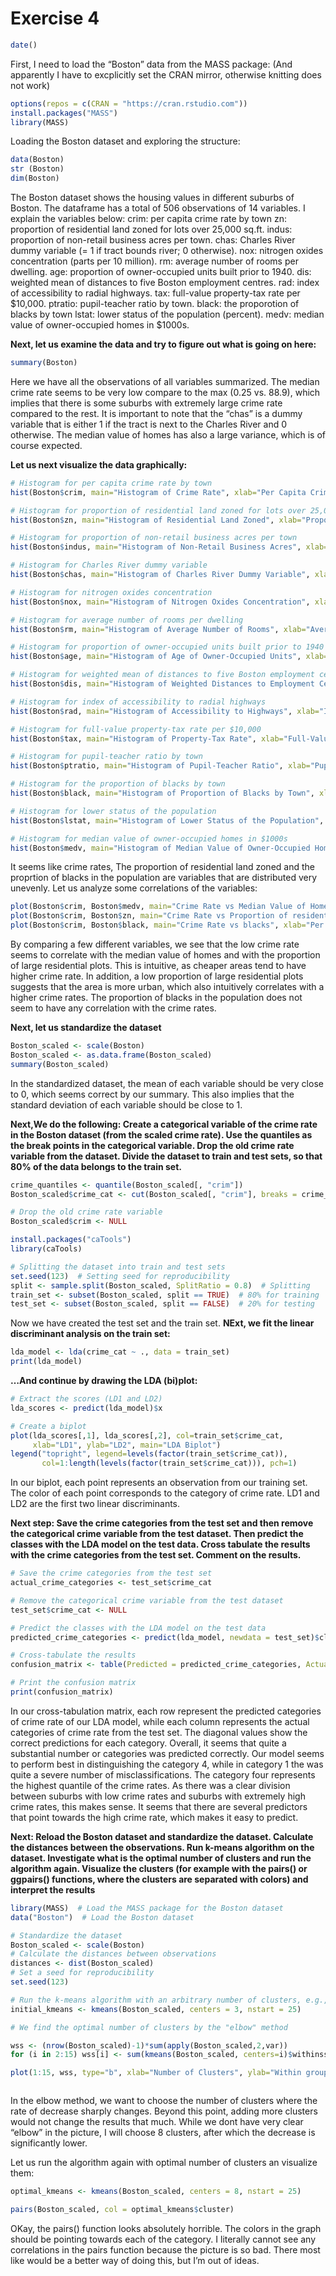 # Exercise 4
```r
date()
```

First, I need to load the "Boston" data from the MASS package: (And apparently I have to excplicitly set the CRAN mirror, otherwise knitting does not work)
```r
options(repos = c(CRAN = "https://cran.rstudio.com"))
install.packages("MASS")  
library(MASS) 
```


Loading the Boston dataset and exploring the structure:
```r
data(Boston)
str (Boston)
dim(Boston)
```
The Boston dataset shows the housing values in different suburbs of Boston. The dataframe has a total of 506 observations of 14 variables. I explain the variables below:
crim: per capita crime rate by town
zn: proportion of residential land zoned for lots over 25,000 sq.ft.
indus: proportion of non-retail business acres per town.
chas: Charles River dummy variable (= 1 if tract bounds river; 0 otherwise).
nox: nitrogen oxides concentration (parts per 10 million).
rm: average number of rooms per dwelling.
age: proportion of owner-occupied units built prior to 1940.
dis: weighted mean of distances to five Boston employment centres.
rad: index of accessibility to radial highways.
tax: full-value property-tax rate per $10,000.
ptratio: pupil-teacher ratio by town.
black: the proporotion of blacks by town
lstat: lower status of the population (percent).
medv: median value of owner-occupied homes in $1000s.

**Next, let us examine the data and try to figure out what is going on here:**
```r
summary(Boston)
```

Here we have all the observations of all variables summarized. The median crime rate seems to be very low compare to the max (0.25 vs. 88.9), which implies that there is some suburbs with extremely large crime rate compared to the rest. It is important to note that the "chas" is a dummy variable that is either 1 if the tract is next to the Charles River and 0 otherwise. The median value of homes has also a large variance, which is of course expected. 

**Let us next visualize the data graphically:**
```r
# Histogram for per capita crime rate by town
hist(Boston$crim, main="Histogram of Crime Rate", xlab="Per Capita Crime Rate by Town")

# Histogram for proportion of residential land zoned for lots over 25,000 sq.ft.
hist(Boston$zn, main="Histogram of Residential Land Zoned", xlab="Proportion of Residential Land Zoned for Lots Over 25,000 sq.ft.")

# Histogram for proportion of non-retail business acres per town
hist(Boston$indus, main="Histogram of Non-Retail Business Acres", xlab="Proportion of Non-Retail Business Acres per Town")

# Histogram for Charles River dummy variable
hist(Boston$chas, main="Histogram of Charles River Dummy Variable", xlab="Charles River Dummy Variable (1 if Tract Bounds River, 0 Otherwise)")

# Histogram for nitrogen oxides concentration
hist(Boston$nox, main="Histogram of Nitrogen Oxides Concentration", xlab="Nitrogen Oxides Concentration (parts per 10 million)")

# Histogram for average number of rooms per dwelling
hist(Boston$rm, main="Histogram of Average Number of Rooms", xlab="Average Number of Rooms per Dwelling")

# Histogram for proportion of owner-occupied units built prior to 1940
hist(Boston$age, main="Histogram of Age of Owner-Occupied Units", xlab="Proportion of Owner-Occupied Units Built Prior to 1940")

# Histogram for weighted mean of distances to five Boston employment centres
hist(Boston$dis, main="Histogram of Weighted Distances to Employment Centres", xlab="Weighted Mean of Distances to Five Boston Employment Centres")

# Histogram for index of accessibility to radial highways
hist(Boston$rad, main="Histogram of Accessibility to Highways", xlab="Index of Accessibility to Radial Highways")

# Histogram for full-value property-tax rate per $10,000
hist(Boston$tax, main="Histogram of Property-Tax Rate", xlab="Full-Value Property-Tax Rate per $10,000")

# Histogram for pupil-teacher ratio by town
hist(Boston$ptratio, main="Histogram of Pupil-Teacher Ratio", xlab="Pupil-Teacher Ratio by Town")

# Histogram for the proportion of blacks by town
hist(Boston$black, main="Histogram of Proportion of Blacks by Town", xlab="Proportion of Blacks by Town")

# Histogram for lower status of the population
hist(Boston$lstat, main="Histogram of Lower Status of the Population", xlab="Lower Status of the Population (percent)")

# Histogram for median value of owner-occupied homes in $1000s
hist(Boston$medv, main="Histogram of Median Value of Owner-Occupied Homes", xlab="Median Value of Owner-Occupied Homes in $1000s")

```

It seems like crime rates, The proportion of residential land zoned and the proprtion of blacks in the population are variables that are distributed very unevenly. Let us analyze some correlations of the variables:

```r
plot(Boston$crim, Boston$medv, main="Crime Rate vs Median Value of Homes", xlab="Per Capita Crime Rate by Town", ylab="Median Value of Owner-Occupied Homes in $1000s")
plot(Boston$crim, Boston$zn, main="Crime Rate vs Proportion of residential land zoned for lots over 25,000 sq.ft.", xlab="Per Capita Crime Rate by Town", ylab="Proportion of residential land")
plot(Boston$crim, Boston$black, main="Crime Rate vs blacks", xlab="Per Capita Crime Rate by Town", ylab="blacks")


```

By comparing a few different variables, we see that the low crime rate seems to correlate with the median value of homes and with the proportion of large residential plots. This is intuitive, as cheaper areas tend to have higher crime rate. In addition, a low proportion of large residential plots suggests that the area is more urban, which also intuitively correlates with a higher crime rates. The proportion of blacks in the population does not seem to have any correlation with the crime rates.

**Next, let us standardize the dataset**
```r
Boston_scaled <- scale(Boston)
Boston_scaled <- as.data.frame(Boston_scaled)
summary(Boston_scaled)
```

In the standardized dataset, the mean of each variable should be very close to 0, which seems correct by our summary. This also implies that the standard deviation of each variable should be close to 1.

**Next,We do the following:  Create a categorical variable of the crime rate in the Boston dataset (from the scaled crime rate). Use the quantiles as the break points in the categorical variable. Drop the old crime rate variable from the dataset. Divide the dataset to train and test sets, so that 80% of the data belongs to the train set.**

```r
crime_quantiles <- quantile(Boston_scaled[, "crim"])
Boston_scaled$crime_cat <- cut(Boston_scaled[, "crim"], breaks = crime_quantiles, include.lowest = TRUE, labels = FALSE)

# Drop the old crime rate variable
Boston_scaled$crim <- NULL

install.packages("caTools")
library(caTools)

# Splitting the dataset into train and test sets
set.seed(123)  # Setting seed for reproducibility
split <- sample.split(Boston_scaled, SplitRatio = 0.8)  # Splitting
train_set <- subset(Boston_scaled, split == TRUE)  # 80% for training
test_set <- subset(Boston_scaled, split == FALSE)  # 20% for testing
```

Now we have created the test set and the train set. 
**NExt, we fit the linear discriminant analysis on the train set:**
```r
lda_model <- lda(crime_cat ~ ., data = train_set)
print(lda_model)

```

**...And continue by drawing the LDA (bi)plot:**
```r
# Extract the scores (LD1 and LD2)
lda_scores <- predict(lda_model)$x

# Create a biplot
plot(lda_scores[,1], lda_scores[,2], col=train_set$crime_cat, 
     xlab="LD1", ylab="LD2", main="LDA Biplot")
legend("topright", legend=levels(factor(train_set$crime_cat)), 
       col=1:length(levels(factor(train_set$crime_cat))), pch=1)

```
In our biplot, each point represents an observation from our training set. The color of each point corresponds to the category of crime rate.
LD1 and LD2 are the first two linear discriminants.

**Next step: Save the crime categories from the test set and then remove the categorical crime variable from the test dataset. Then predict the classes with the LDA model on the test data. Cross tabulate the results with the crime categories from the test set. Comment on the results.**

```r
# Save the crime categories from the test set
actual_crime_categories <- test_set$crime_cat

# Remove the categorical crime variable from the test dataset
test_set$crime_cat <- NULL

# Predict the classes with the LDA model on the test data
predicted_crime_categories <- predict(lda_model, newdata = test_set)$class

# Cross-tabulate the results
confusion_matrix <- table(Predicted = predicted_crime_categories, Actual = actual_crime_categories)

# Print the confusion matrix
print(confusion_matrix)
```

In our cross-tabulation matrix, each row represent the predicted categories of crime rate of our LDA model, while each column represents the actual categories of crime rate from the test set. The diagonal values show the correct predictions for each category. 
Overall, it seems that quite a substantial number or categories was predicted correctly. Our model seems to perform best in distinguishing the category 4, while in category 1 the was quite a severe number of misclassifications. The category four represents the highest quantile of the crime rates. As there was a clear division between suburbs with low crime rates and suburbs with extremely high crime rates, this makes sense. It seems that there are several predictors that point towards the high crime rate, which makes it easy to predict.

**Next: Reload the Boston dataset and standardize the dataset. Calculate the distances between the observations. Run k-means algorithm on the dataset. Investigate what is the optimal number of clusters and run the algorithm again. Visualize the clusters (for example with the pairs() or ggpairs() functions, where the clusters are separated with colors) and interpret the results**

```r
library(MASS)  # Load the MASS package for the Boston dataset
data("Boston")  # Load the Boston dataset

# Standardize the dataset
Boston_scaled <- scale(Boston)
# Calculate the distances between observations
distances <- dist(Boston_scaled)
# Set a seed for reproducibility
set.seed(123)

# Run the k-means algorithm with an arbitrary number of clusters, e.g., 3
initial_kmeans <- kmeans(Boston_scaled, centers = 3, nstart = 25)

# We find the optimal number of clusters by the "elbow" method

wss <- (nrow(Boston_scaled)-1)*sum(apply(Boston_scaled,2,var))
for (i in 2:15) wss[i] <- sum(kmeans(Boston_scaled, centers=i)$withinss)

plot(1:15, wss, type="b", xlab="Number of Clusters", ylab="Within groups sum of squares")



```

In the elbow method, we want to choose the number of clusters where the rate of decrease sharply changes. Beyond this point, adding more clusters would not change the results that much. While we dont have very clear "elbow" in the picture, I will choose 8 clusters, after which the decrease is significantly lower.

Let us run the algorithm again with optimal number of clusters an visualize them:

```r
optimal_kmeans <- kmeans(Boston_scaled, centers = 8, nstart = 25)

pairs(Boston_scaled, col = optimal_kmeans$cluster)

```

OKay, the pairs() function looks absolutely horrible. The colors in the graph should be pointing towards each of the category. I literally cannot see any correlations in the pairs function because the picture is so bad. There most like would be a better way of doing this, but I'm out of ideas. 


